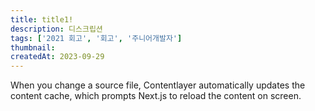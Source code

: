```yaml
---
title: title1!
description: 디스크립션
tags: ['2021 회고', '회고', '주니어개발자']
thumbnail:
createdAt: 2023-09-29
---
```


When you change a source file, Contentlayer automatically updates the content cache, which prompts Next.js to reload the content on screen.
